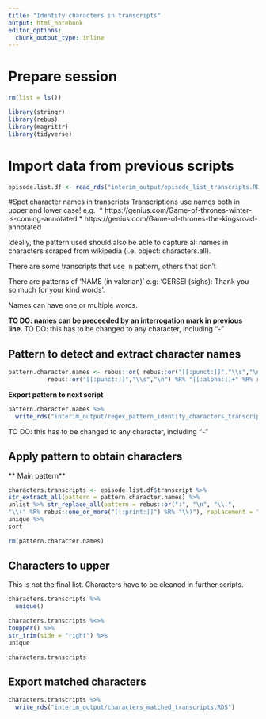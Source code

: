 ```yaml
---
title: "Identify characters in transcripts"
output: html_notebook
editor_options: 
  chunk_output_type: inline
---
```


# Prepare session

```r

rm(list = ls())

library(stringr)
library(rebus)
library(magrittr)
library(tidyverse)

```

# Import data from previous scripts 

```r

episode.list.df <- read_rds("interim_output/episode_list_transcripts.RDS")

```


#Spot character names in transcripts
Transcriptions use names both in upper and lower case! 
e.g. 
* https://genius.com/Game-of-thrones-winter-is-coming-annotated
* https://genius.com/Game-of-thrones-the-kingsroad-annotated

Ideally, the pattern used should also be able to capture all names in characters scraped from wikipedia (i.e. object: characters.all).

There are some transcripts that use \ n pattern, others that don't

There are patterns of 'NAME (in valerian)' e.g:
'CERSEI (sighs): Thank you so much for your kind words'.

Names can have one or multiple words.

**TO DO: names can be preceeded by an interrogation mark in previous line. **
TO DO: this has to be changed to any character, including "-"

## Pattern to detect and extract character names 
```r

pattern.character.names <- rebus::or( rebus::or("[[:punct:]]","\\s","\n") %R% "[[:alpha:]]+" %R% rebus::one_or_more(" [[:alpha:]]+") %R% ":",
           rebus::or("[[:punct:]]","\\s","\n") %R% "[[:alpha:]]+" %R% rebus::zero_or_more(" [[:alpha:]]+") %R% " \\(" %R% rebus::one_or_more(rebus::or("[[:alpha:]]","\\s")) %R% "\\):")

```

**Export pattern to next script**
```r

pattern.character.names %>% 
  write_rds("interim_output/regex_pattern_identify_characters_transcripts.RDS")

```

TO DO: this has to be changed to any character, including "-"



## Apply pattern to obtain characters

** Main pattern**
```r

characters.transcripts <- episode.list.df$transcript %>%
str_extract_all(pattern = pattern.character.names) %>%
unlist %>% str_replace_all(pattern = rebus::or(":", "\n", "\\.", 
"\\(" %R% rebus::one_or_more("[[:print:]]") %R% "\\)"), replacement = "") %>% 
unique %>% 
sort

rm(pattern.character.names)

```


## Characters to upper
This is not the final list. Characters have to be cleaned in further scripts.
```r

characters.transcripts %>%
  unique()

```

```r

characters.transcripts %<>%
toupper() %>% 
str_trim(side = "right") %>%
unique

characters.transcripts

```

## Export matched characters

```r

characters.transcripts %>%
  write_rds("interim_output/characters_matched_transcripts.RDS")

```


